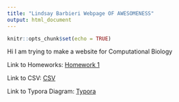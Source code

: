 ```yaml
---
title: "Lindsay Barbieri Webpage OF AWESOMENESS"
output: html_document
---
```


```r
knitr::opts_chunk$set(echo = TRUE)
```

Hi I am trying to make a website for Computational Biology

Link to Homeworks: 
[Homework 1](bio381test.html)

Link to CSV:
[CSV](CU_PAS_Test_20180819_Master.csv)

Link to Typora Diagram:
[Typora](TyporaTest.png)